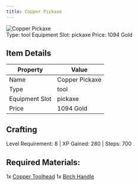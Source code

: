 ```yaml
---
title: Copper Pickaxe
---
```


<div className="flex items-start gap-6 mb-8">
  <div className="flex-shrink-0">
    <img src="/assets/resources/smithing/copper_pickaxe.png" alt="Copper Pickaxe" className="w-24 h-24 border rounded-lg" />
  </div>
  <div className="flex-1">
    <div className="space-y-2">
            <div className="flex flex-wrap gap-4 text-sm">
        <span className="px-2 py-1 bg-green-100 dark:bg-green-900 rounded-md">
          Type: tool
        </span>
        <span className="px-2 py-1 bg-purple-100 dark:bg-purple-900 rounded-md">
          Equipment Slot: pickaxe
        </span>
        <span className="px-2 py-1 bg-yellow-100 dark:bg-yellow-900 rounded-md">
          Price: 1094 Gold
        </span>
      </div>
    </div>
  </div>
</div>

## Item Details
| Property | Value |
|----------|-------|
| Name | Copper Pickaxe |
| Type | tool |
| Equipment Slot | pickaxe |
| Price | 1094 Gold |

## Crafting
Level Requirement: 8 | XP Gained: 280 | Steps: 700

## Required Materials:
1x [Copper Toolhead](/docs/resources/individual/copper_toolhead)
1x [Birch Handle](/docs/resources/individual/birch_handle)

